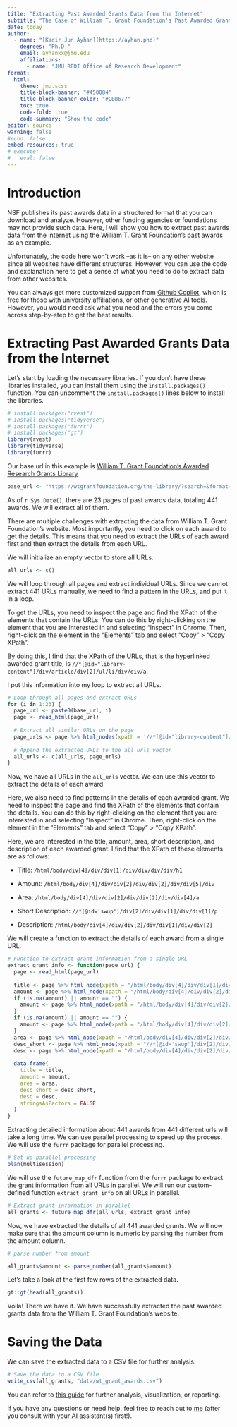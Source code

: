 ```yaml
---
title: "Extracting Past Awarded Grants Data from the Internet"
subtitle: "The Case of William T. Grant Foundation's Past Awarded Grants"
date: today
author: 
  - name: "[Kadir Jun Ayhan](https://ayhan.phd)"
    degrees: "Ph.D."
    email: ayhankx@jmu.edu
    affiliations:
      - name: "JMU REDI Office of Research Development"
format: 
  html:
    theme: jmu.scss
    title-block-banner: "#450084"
    title-block-banner-color: "#CBB677"
    toc: true
    code-fold: true
    code-summary: "Show the code"
editor: source
warning: false
#echo: false
embed-resources: true
# execute:
#   eval: false
---
```


# Introduction

NSF publishes its past awards data in a structured format that you can download and analyze. However, other funding agencies or foundations may not provide such data. Here, I will show you how to extract past awards data from the internet using the William T. Grant Foundation's past awards as an example.

Unfortunately, the code here won't work --as it is-- on any other website since all websites have different structures. However, you can use the code and explanation here to get a sense of what you need to do to extract data from other websites.

You can always get more customized support from [Github Copilot](https://github.com/features/copilot?ef_id=_k_Cj0KCQjw-e6-BhDmARIsAOxxlxVxyN332dFv-fFavTDPVbo2foO0-PAD81Ksh-tXmALeAgfx2pdocJIaAm25EALw_wcB_k_&OCID=AIDcmmb150vbv1_SEM__k_Cj0KCQjw-e6-BhDmARIsAOxxlxVxyN332dFv-fFavTDPVbo2foO0-PAD81Ksh-tXmALeAgfx2pdocJIaAm25EALw_wcB_k_&gad_source=1&gclid=Cj0KCQjw-e6-BhDmARIsAOxxlxVxyN332dFv-fFavTDPVbo2foO0-PAD81Ksh-tXmALeAgfx2pdocJIaAm25EALw_wcB), which is free for those with university affiliations, or other generative AI tools. However, you would need ask what you need and the errors you come across step-by-step to get the best results.

# Extracting Past Awarded Grants Data from the Internet

Let's start by loading the necessary libraries. If you don't have these libraries installed, you can install them using the `install.packages()` function. You can uncomment the `install.packages()` lines below to install the libraries.

```r
# install.packages("rvest")
# install.packages("tidyverse")
# install.packages("furrr")
# install.packages("gt")
library(rvest)
library(tidyverse)
library(furrr)
```

Our base url in this example is [William T. Grant Foundation's Awarded Research Grants Library](https://wtgrantfoundation.org/the-library/?search=&format=grants&area=reducing-inequality&program=research-grants&order=date-desc&paging=)

```r
base_url <- "https://wtgrantfoundation.org/the-library/?search=&format=grants&area=reducing-inequality&program=research-grants&order=date-desc&paging="
```

As of `r Sys.Date()`, there are 23 pages of past awards data, totaling 441 awards. We will extract all of them.

There are multiple challenges with extracting the data from William T. Grant Foundation's website. Most importantly, you need to click on each award to get the details. This means that you need to extract the URLs of each award first and then extract the details from each URL.

We will initialize an empty vector to store all URLs.

```r
all_urls <- c()
```

We will loop through all pages and extract individual URLs. Since we cannot extract 441 URLs manually, we need to find a pattern in the URLs, and put it in a loop.


To get the URLs, you need to inspect the page and find the XPath of the elements that contain the URLs. You can do this by right-clicking on the element that you are interested in and selecting "Inspect" in Chrome. Then, right-click on the element in the "Elements" tab and select "Copy" > "Copy XPath".

By doing this, I find that the XPath of the URLs, that is the hyperlinked awarded grant title, is `//*[@id="library-content"]/div/article/div[2]/ul/li/div/div/a`.

I put this information into my loop to extract all URLs.

```r

# Loop through all pages and extract URLs
for (i in 1:23) {
  page_url <- paste0(base_url, i)
  page <- read_html(page_url)
  
  # Extract all similar URLs on the page
  page_urls <- page %>% html_nodes(xpath = '//*[@id="library-content"]/div/article/div[2]/ul/li/div/div/a') %>% html_attr("href")
  
  # Append the extracted URLs to the all_urls vector
  all_urls <- c(all_urls, page_urls)
}
```

Now, we have all URLs in the `all_urls` vector. We can use this vector to extract the details of each award.

Here, we also need to find patterns in the details of each awarded grant. We need to inspect the page and find the XPath of the elements that contain the details. You can do this by right-clicking on the element that you are interested in and selecting "Inspect" in Chrome. Then, right-click on the element in the "Elements" tab and select "Copy" > "Copy XPath".

Here, we are interested in the title, amount, area, short description, and description of each awarded grant. I find that the XPath of these elements are as follows:

- Title: `/html/body/div[4]/div/div[1]/div/div/div/div/h1`

- Amount: `/html/body/div[4]/div/div[2]/div/div[2]/div/div[5]/div`

- Area: `/html/body/div[4]/div/div[2]/div/div[2]/div/div[4]/a`

- Short Description: `//*[@id='swup']/div[2]/div/div[1]/div/div[1]/p`

- Description: `/html/body/div[4]/div/div[2]/div/div[1]/div/div[2]`

We will create a function to extract the details of each award from a single URL.

```r
# Function to extract grant information from a single URL
extract_grant_info <- function(page_url) {
  page <- read_html(page_url)
  
  title <- page %>% html_node(xpath = "/html/body/div[4]/div/div[1]/div/div/div/div/h1") %>% html_text(trim = TRUE)
  amount <- page %>% html_node(xpath = "/html/body/div[4]/div/div[2]/div/div[2]/div/div[5]/div") %>% html_text(trim = TRUE)
  if (is.na(amount) || amount == "") {
    amount <- page %>% html_node(xpath = "/html/body/div[4]/div/div[2]/div/div[2]/div/div[6]/div") %>% html_text(trim = TRUE)
  }
  if (is.na(amount) || amount == "") {
    amount <- page %>% html_node(xpath = "/html/body/div[4]/div/div[2]/div/div[2]/div/div[7]/div") %>% html_text(trim = TRUE)
  }
  area <- page %>% html_node(xpath = "/html/body/div[4]/div/div[2]/div/div[2]/div/div[4]/a") %>% html_text(trim = TRUE)
  desc_short <- page %>% html_node(xpath = "//*[@id='swup']/div[2]/div/div[1]/div/div[1]/p") %>% html_text(trim = TRUE)
  desc <- page %>% html_node(xpath = "/html/body/div[4]/div/div[2]/div/div[1]/div/div[2]") %>% html_text(trim = TRUE)
  
  data.frame(
    title = title,
    amount = amount,
    area = area,
    desc_short = desc_short,
    desc = desc,
    stringsAsFactors = FALSE
  )
}

```

Extracting detailed information about 441 awards from 441 different urls will take a long time. We can use parallel processing to speed up the process. We will use the `furrr` package for parallel processing.

```r
# Set up parallel processing
plan(multisession)
```

We will use the `future_map_dfr` function from the `furrr` package to extract the grant information from all URLs in parallel. We will run our custom-defined function `extract_grant_info` on all URLs in parallel.

```r
# Extract grant information in parallel
all_grants <- future_map_dfr(all_urls, extract_grant_info)
```

Now, we have extracted the details of all 441 awarded grants. We will now make sure that the amount column is numeric by parsing the number from the amount column.

```r
# parse number from amount

all_grants$amount <- parse_number(all_grants$amount)

```

Let's take a look at the first few rows of the extracted data.

```r
gt::gt(head(all_grants))
```

Voila! There we have it. We have successfully extracted the past awarded grants data from the William T. Grant Foundation's website.

# Saving the Data

We can save the extracted data to a CSV file for further analysis.

```r
# Save the data to a CSV file
write_csv(all_grants, "data/wt_grant_awards.csv")
```

You can refer to [this guide](https://github.com/kjayhan/past_grants/blob/main/Past%20Awards%20Analysis%20Explanation.html) for further analysis, visualization, or reporting.

If you have any questions or need help, feel free to reach out to [me](mailto:ayhankx@jmu.edu) (after you consult with your AI assistant(s) first!).

